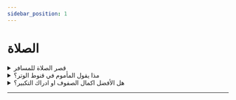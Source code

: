 ```yaml
---
sidebar_position: 1
---
```


# الصلاة

<details>
<summary style={{fontWeight: "bold"}}>
قصر الصلاة للمسافر
</summary>

**سؤال:** أثابكم الله, يقول السائل جئنا معتمرين وسنبقى مدة شهر فهل يجوز لنا أن نأخذ برخصة السفر ونقصر الصلاة؟

**جواب**: هذا محل خلاف بين العلماء. والراجح عندي أنكم مسافرون. فلكم قصر. إن لم تصلوا مع الإمام. أما من صلى مع الإمام فيلزمه الإتمام. ولكم الفطر. هذا الراجح عندي والله أعلم

</details>

<details>
<summary style={{fontWeight: "bold"}}>
مذا يقول المأموم في قنوط الوتر؟
</summary>

**سؤال:** أحسن الله إليكم يقول السائل ماذا يقول المأموم إذا سمع الإمام في قنوت الوتر يمجد الله ويثني عليه

**جواب**: يسكت هذا الراجح؟ لم يرد قول يا الله ولا سبحانك. وثناء الإمام ثناء عن المأموم أيضا. فإذا سمع المأموم الإمام يثني على الله فإنه ينصت ويستمع للثناء على الله عز وجل. ولو كان هناك شيء يقال لنقل إلينا في زمن رسول الله صلى الله عليه وسلم أو في زمن الصحابة رضوان الله عليهم. وإذا دعا الإمام، فإنه يؤمن

</details>

<details>
<summary style={{fontWeight: "bold"}}>
هل الأفضل اكمال الصفوف او ادراك التكبير؟
</summary>

**سؤال:** أحسن الله إليكم يقول السائل هل الأفضل عند إقامة الصلاة في المسجد النبوي أن أكمل الصفوف الأولى وأسد الفراغات؟ أم أبادر بالتكبيرة مع الإمام؟

**جواب**: الأفضل أن تتقدم حتى تساوي الصفوف وتسد الفرج ولو فاتتك ركعة. فإن أجرها حاصل لك والحمد لله. لأن الذي منعك من أن تكبر مع الإمام مانع شرعي وهو التقدم وملأ الصفوف. ومن منعه المانع الشرعي من العمل كتب له أجر العمل. فأنت بحمد الله ستنال أجرين. الأجر الأول: أنت تقدم فتسوي الصفوف والنبي صلى الله عليه وسلم قال تقدموا واهتموا بي. والأجر الثاني: أجر إدراك الصلاة من أولها حكما. أما إذا بقيت ركعة وخفت فوات الجماعة فادخل مع الصف وصلي معهم، أعني أقرب صف تدركه حتى تدرك الجماعة. فمصلحة الجماعة هنا أعلى من مصلحة التقدم فيما يظهر والله أعلم

</details>

---